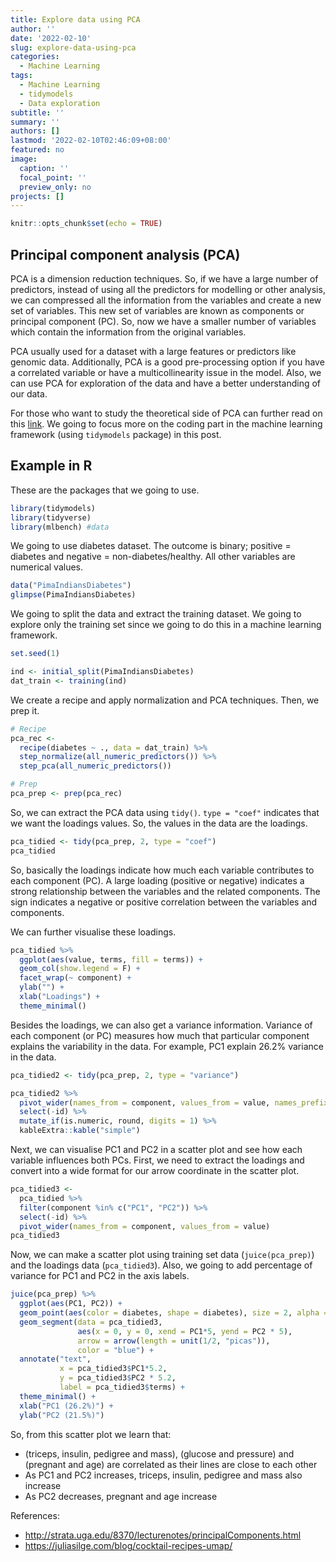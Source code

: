 ```yaml
---
title: Explore data using PCA
author: ''
date: '2022-02-10'
slug: explore-data-using-pca
categories:
  - Machine Learning
tags:
  - Machine Learning
  - tidymodels
  - Data exploration
subtitle: ''
summary: ''
authors: []
lastmod: '2022-02-10T02:46:09+08:00'
featured: no
image:
  caption: ''
  focal_point: ''
  preview_only: no
projects: []
---
```


```r
knitr::opts_chunk$set(echo = TRUE)
```

## Principal component analysis (PCA)

PCA is a dimension reduction techniques. So, if we have a large number of predictors, instead of using all the predictors for modelling or other analysis, we can compressed all the information from the variables and create a new set of variables. This new set of variables are known as components or principal component (PC). So, now we have a smaller number of variables which contain the information from the original variables. 

PCA usually used for a dataset with a large features or predictors like genomic data. Additionally, PCA is a good pre-processing option if you have a correlated variable or have a multicollinearity issue in the model. Also,  we can use PCA for exploration of the data and have a better understanding of our data. 

For those who want to study the theoretical side of PCA can further read on this [link](http://strata.uga.edu/8370/lecturenotes/principalComponents.html). We going to focus more on the coding part in the machine learning framework (using `tidymodels` package) in this post.

## Example in R

These are the packages that we going to use.

```r
library(tidymodels)
library(tidyverse)
library(mlbench) #data
```

We going to use diabetes dataset. The outcome is binary; positive = diabetes and negative = non-diabetes/healthy. All other variables are numerical values.

```r
data("PimaIndiansDiabetes")
glimpse(PimaIndiansDiabetes)
```

We going to split the data and extract the training dataset. We going to explore only the training set since we going to do this in a machine learning framework.

```r
set.seed(1)

ind <- initial_split(PimaIndiansDiabetes)
dat_train <- training(ind)
```

We create a recipe and apply normalization and PCA techniques. Then, we prep it.

```r
# Recipe
pca_rec <- 
  recipe(diabetes ~ ., data = dat_train) %>% 
  step_normalize(all_numeric_predictors()) %>% 
  step_pca(all_numeric_predictors())

# Prep
pca_prep <- prep(pca_rec)
```

So, we can extract the PCA data using `tidy()`. `type = "coef"` indicates that we want the loadings values. So, the values in the data are the loadings. 

```r
pca_tidied <- tidy(pca_prep, 2, type = "coef")
pca_tidied
```

So, basically the loadings indicate how much each variable contributes to each component (PC). A large loading (positive or negative) indicates a strong relationship between the variables and the related components. The sign indicates a negative or positive correlation between the variables and components.

We can further visualise these loadings.

```r
pca_tidied %>% 
  ggplot(aes(value, terms, fill = terms)) +
  geom_col(show.legend = F) +
  facet_wrap(~ component) +
  ylab("") +
  xlab("Loadings") + 
  theme_minimal()
```

Besides the loadings, we can also get a variance information. Variance of each component (or PC) measures how much that particular component explains the variability in the data. For example, PC1 explain 26.2% variance in the data.  

```r
pca_tidied2 <- tidy(pca_prep, 2, type = "variance")

pca_tidied2 %>% 
  pivot_wider(names_from = component, values_from = value, names_prefix = "PC") %>% 
  select(-id) %>% 
  mutate_if(is.numeric, round, digits = 1) %>% 
  kableExtra::kable("simple")
```

Next, we can visualise PC1 and PC2 in a scatter plot and see how each variable influences both PCs. First, we need to extract the loadings and convert into a wide format for our arrow coordinate in the scatter plot.

```r
pca_tidied3 <- 
  pca_tidied %>% 
  filter(component %in% c("PC1", "PC2")) %>% 
  select(-id) %>% 
  pivot_wider(names_from = component, values_from = value)
pca_tidied3
```

Now, we can make a scatter plot using training set data (`juice(pca_prep)`) and the loadings data (`pca_tidied3`). Also, we going to add percentage of variance for PC1 and PC2 in the axis labels.

```r
juice(pca_prep) %>% 
  ggplot(aes(PC1, PC2)) +
  geom_point(aes(color = diabetes, shape = diabetes), size = 2, alpha = 0.6) +
  geom_segment(data = pca_tidied3, 
               aes(x = 0, y = 0, xend = PC1*5, yend = PC2 * 5), 
               arrow = arrow(length = unit(1/2, "picas")),
               color = "blue") +
  annotate("text", 
           x = pca_tidied3$PC1*5.2, 
           y = pca_tidied3$PC2 * 5.2, 
           label = pca_tidied3$terms) +
  theme_minimal() +
  xlab("PC1 (26.2%)") +
  ylab("PC2 (21.5%)") 
```

So, from this scatter plot we learn that:

- (triceps, insulin, pedigree and mass), (glucose and pressure) and (pregnant and age) are correlated as their lines are close to each other\
- As PC1 and PC2 increases, triceps, insulin, pedigree and mass also increase
- As PC2 decreases, pregnant and age increase

References:

- <http://strata.uga.edu/8370/lecturenotes/principalComponents.html>\
- <https://juliasilge.com/blog/cocktail-recipes-umap/>
